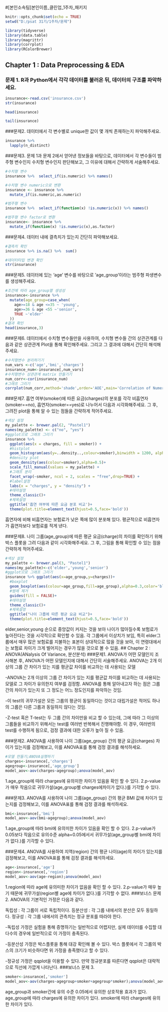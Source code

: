 #[본인소속팀]본인이름_클린업_1주차_패키지

```r
knitr::opts_chunk$set(echo = TRUE)
setwd("D:/psat 31기/1주차/문제")

library(tidyverse)
library(data.table)
library(magrittr)
library(corrplot)
library(RColorBrewer)
```

## Chapter 1 : Data Preprocessing & EDA
### 문제 1. R과 Python에서 각각 데이터를 불러온 뒤, 데이터의 구조를 파악하세요.
```r
insurance<-read.csv('insurance.csv')
str(insurance)
```
```r
head(insurance)
```
```r
tail(insurance)
```

###문제2. 데이터에서 각 변수별로 unique한 값이 몇 개씩 존재하는지 파악해주세요.
```r
insurance %>% 
  lapply(n_distinct)
```



###문제3. 문제 1과 문제 2에서 얻어낸 정보들을 바탕으로, 데이터에서 각 변수들이 범주형 변수인지 수치형 변수인지 판단해보고, 그 이유에 대해서 간략하게 서술해주세요.
```r
#수치형 변수
insurance %>%  select_if(is.numeric) %>% names()

```
```r
#수치형 변수 numeric으로 변환
insurance <- insurance %>% 
  mutate_if(is.numeric,as.numeric)
```
```r
#범주형 변수
insurance %>%  select_if(function(x) !is.numeric(x)) %>% names()
```
```r
#범주형 변수 factor로 변환
insurance<- insurance %>% 
  mutate_if(function(x) !is.numeric(x),as.factor)
```
###문제4.  데이터 내에 결측치가 있는지 간단히 파악해보세요.
```r
#결측치 확인
insurance %>% is.na() %>%  sum()
```
```r
#데이터타입 변경 확인
str(insurance)
```

###문제5. 데이터에 있는 ‘age’ 변수를 바탕으로 ‘age_group’이라는 범주형 파생변수를 생성해주세요.
```r
#조건에 따라 age_group열 생성성
insurance<-insurance %>%
  mutate(age_group=case_when(
    age>=18 & age <=35 ~ 'young',
    age>=36 & age <55 ~'senior',
    TRUE ~'elder'
  ))
#결과 확인
head(insurance,3)
```



###문제6. 데이터에서 수치형 변수들만을 사용하여, 수치형 변수들 간의 상관관계를 다음과 같은 상관관계 Plot을 통해 확인해주세요. 그리고 그 결과에 대해서 간단히 해석해주세요.
```r
#수치형변수 분리하기기
num_vars <-c('age','bmi','charges')
insurance_num<-insurance[,num_vars]
#수치형변수 상관관계 matrix 만들기기
num_corr<-cor(insurance_num)
#그래프 그리기
corrplot(num_corr,method='shade',order='AOE',main='Correlation of Numeric Variables',mar=c(2,2,2,2))

```



###문제7. 흡연 여부(smoker)에 따른 요금(charges)의 분포를 각각 비흡연자(smoker==no), 흡연자(smoker==yes)로 나누어서 다음과 시각화해주세요. 그 후, 그려진 plot을 통해 알 수 있는 점들을 간략하게 적어주세요.
```r
#색상 설정
my_palette <- brewer.pal(2, "Pastel1")
names(my_palette) <- c("no", "yes")
#ggplot으로 그래프 그리기
insurance %>%
  ggplot(aes(x = charges, fill = smoker)) +
  #histplot
  geom_histogram(aes(y=..density..,colour=smoker),binwidth = 1200, alpha = 0.8) +
  #density plot
  geom_density(aes(colour=smoker),alpha=0.5)+
  scale_fill_manual(values = my_palette) +
  #그래프 분리
  facet_wrap(~smoker, ncol = 2, scales = "free",drop=TRUE) +
  #label설정
  labs(x = "charges", y = "density") +
  #테마설정
  theme_classic()+
  #제목설정
  ggtitle('흡연 여부에 따른 요금 분포 비교')+
  theme(plot.title=element_text(hjust=0.5,face='bold'))
```

흡연자에 비해 비흡연자는 보험료가 낮은 쪽에 많이 분포해 있다.
평균적으로 비흡연자가 흡연자보다 보험료를 적게 낸다.

###문제8. 나이 그룹(age_group)에 따른 평균 요금(charge)의 차이를 확인하기 위해 박스 플롯을 그려 다음과 같이 시각화해주세요. 그 후, 그림을 통해 확인할 수 있는 점을 간략하게 적어주세요.
```r
#색상 설정
my_palette <- brewer.pal(3, "Pastel1")
names(my_palette)<-c('elder','young','senior')
#ggplot으로 그래프 그리기
insurance %>% ggplot(aes(x=age_group,y=charges))+
  #boxplot
  geom_boxplot(aes(colour=age_group,fill=age_group),alpha=0.3,color='black')+
  #범례 제거
  guides(fill = FALSE)+
  #테마설정
  theme_classic()+
  #제목설정
  ggtitle("나이 그룹에 따른 평균 요금 비교")+
  theme(plot.title=element_text(hjust=0.5,face='bold'))
```

elder,senior,young 순으로 중앙값이 커지는 것을 보아 나이가 많아질수록 보험료가 높아진다는 것을 시각적으로 확인할 수 있음.
각 그룹에서 이상치가 보임, 특히 elder그룹에서 매우 많은 보험료를 지불하는 표본이 상대적으로 많을 것을 보아, 이 연령대에서는 보험료 차이가 크게 벌어지는 경우가 많을 것으로 볼 수 있음.
## Chapter 2 : ANOVA(ANalysis Of Variance, 분산분석)
###문제1. ANOVA가 어떤 모델인지 조사해본 후, ANOVA가 어떤 모델인지에 대해서 간단히 서술해주세요.
ANOVA는 2개 이상의 그룹 간 차이가 있는 지를 평균값 차이를 비교하는 데 사용되는 모델

  -ANOVA는 2개 이상의 그룹 간 차이가 있는 지를 평균값 차이를 비교하는 데 사용되는        모델로 그 차이가 유의한지 여부를 검정함.
  ANOVA를 통해 알아내고자 하는 점은 그룹 간의 차이가 있는지 또 그 정도는 어느            정도인지를 파악하는 것임.
  
  -이 test의 귀무가설은 모든 그룹의 평균이 동일하다는 것이고 대립가설은 적어도 하나의    그룹은 다른 그룹과 동일하지 않다는 것임.
  
  -Z-test 혹은 T-test는 두 그룹 간의 차이만을 비교 할 수 있는데, 그에 따라 그 이상의     그룹들을 비교하기 위해서는 test를 여러번 반복해서 진행해야함. 이 경우, 여러번의        test를 수행하게 됨으로, 검정 결과에 대한 오류가 높아 질 수 있음.


###문제2. ANOVA를 사용하여 나이 그룹(age_group) 간의 평균 요금(charges) 차이가 있는지를 검정해보고, 이를 ANOVA표를 통해 검정 결과를 해석하세요.
```r
#모델 만들기;ANOVA실행하기
charges<-insurance[,'charges']
agegroup<-insurance[,'age_group']
model_aov<-aov(charges~agegroup);anova(model_aov)
```
1.age_group에 따라 charges에 유의미한 차이가 있음을 확인 할 수 있다.
2.p-value가 매우 작음으로 귀무가설(age_group별 charges에차이가 없다.)를 기각할 수 있다.


###문제3. ANOVA를 사용하여 나이 그룹(age_group) 간의 평균 BMI 값에 차이가 있는지를 검정해보고, 이를 ANOVA표를 통해 검정 결과를 해석하세요.
```r
bmi<-insurance[,'bmi']
model_aov<-aov(bmi~agegroup);anova(model_aov)
```
1.age_group에 따라 bmi에 유의미한 차이가 있음을 확인 할 수 있다.
2.p-value가 0.05보다 작음으로 유의수준 alpha=0.05에서서 귀무가설(age_group별 bmi에     차이가 없다.)를 기각할 수 있다.


###문제4. ANOVA를 사용하여 지역(region) 간의 평균 나이(age)의 차이가 있는지를 검정해보고, 이를 ANOVA표를 통해 검정 결과를 해석하세요.
```r
age<-insurance[,'age']
region<-insurance[,'region']
model_aov<-aov(age~region);anova(model_aov)
```
1.region에 따라 age에 유의미한 차이가 없음을 확인 할 수 있다.
2.p-value가 매우 높기 때문에 귀무가설(region별 age에 차이가 없다.)를 기각할 수 없다.
###보너스 문제 2.
ANOVA의 기본적인 가정은 다음과 같다.

독립성 : 각 그룹이 서로 독립적이다.
등분산성 : 각 그룹 내에서의 분산은 모두 동일하다.
정규성 : 각 그룹 내에서의 관측치는 정규 분포를 따라야 한다.

-독립성 가정은 실험을 통해 증명하기는 일반적으로 어렵지만, 실제 데이터를 수집할         대다수의 경우에 일반적으로 이 가정이 충족된다.

-등분산성 가정은 박스플롯을 통해 대강 확인해 볼 수 있다. 박스 플롯에서 각 그룹의 박스의  크기가 비슷하다면 위 가정을 충족했다고 할 수 있다.

-정규성 가정은 qqplot을 이용할 수 있다. 만약 정규분포를 따른다면 qqplot은 대략적으로    직선에 가깝게 나타난다.
###보너스 문제 3.
```r
smoker<-insurance[,'smoker']
model_aov<-aov(charges~agegroup+smoker+agegroup*smoker);anova(model_aov)
```
age_group과 smoker간에 유의 수준 0.05에서 유의한 상호작용 효과가 없다.
age_group에 따라 charges에 유의한 차이가 있다.
smoker에 따라 charges에 유의한 차이가 있다.